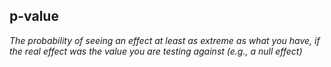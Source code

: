 ## p-value

<dfn>The probability of seeing an effect at least as extreme as what you have, if the real effect was the value you are testing against (e.g., a null effect)</dfn>


